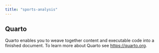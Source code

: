 ```yaml
---
title: "sports-analysis"
---
```


## Quarto

Quarto enables you to weave together content and executable code into a finished document. To learn more about Quarto see <https://quarto.org>.

```r
```

